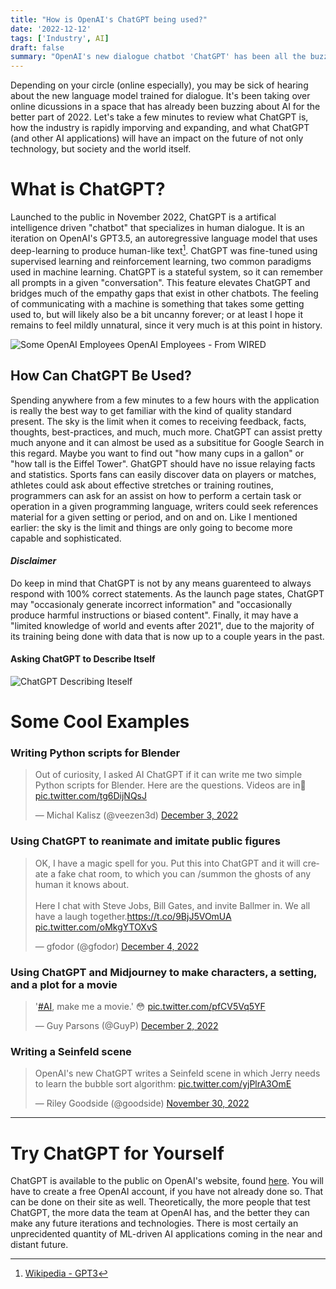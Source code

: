```yaml
---
title: "How is OpenAI's ChatGPT being used?"
date: '2022-12-12'
tags: ['Industry', AI]
draft: false
summary: "OpenAI's new dialogue chatbot 'ChatGPT' has been all the buzz this fall. What is it, and how are people using it? Is ChatGPT a revolution in how we humans communicate with computers?"
---
```


Depending on your circle (online especially), you may be sick of hearing about the new language model trained for dialogue. It's been taking over online dicussions in a space that has already been buzzing about AI for the better part of 2022. Let's take a few minutes to review what ChatGPT is, how the industry is rapidly imporving and expanding, and what ChatGPT (and other AI applications) will have an impact on the future of not only technology, but society and the world itself.  

# What is ChatGPT?
Launched to the public in November 2022, ChatGPT is a artifical intelligence driven "chatbot" that specializes in human dialogue. It is an iteration on OpenAI's GPT3.5, an autoregressive language model that uses deep-learning to produce human-like text[^1]. ChatGPT was fine-tuned using supervised learning and reinforcement learning, two common paradigms used in machine learning. ChatGPT is a stateful system, so it can remember all prompts in a given "conversation". This feature elevates ChatGPT and bridges much of the empathy gaps that exist in other chatbots. The feeling of communicating with a machine is something that takes some getting used to, but will likely also be a bit uncanny forever; or at least I hope it remains to feel mildly unnatural, since it very much is at this point in history. 

![Some OpenAI Employees](https://media.wired.com/photos/5c86fb848baac417291da6cb/4:3/w_1884,h_1413,c_limit/Open_AI_Founders-064-Edit-2.jpg)
<span className="caption">OpenAI Employees - From WIRED</span>

## How Can ChatGPT Be Used?
Spending anywhere from a few minutes to a few hours with the application is really the best way to get familiar with the kind of quality standard present. The sky is the limit when it comes to receiving feedback, facts, thoughts, best-practices, and much, much more. ChatGPT can assist pretty much anyone and it can almost be used as a subsititue for Google Search in this regard. Maybe you want to find out "how many cups in a gallon" or "how tall is the Eiffel Tower". GhatGPT should have no issue relaying facts and statistics. Sports fans can easily discover data on players or matches, athletes could ask about effective stretches or training routines, programmers can ask for an assist on how to perform a certain task or operation in a given programming language, writers could seek references material for a given setting or period, and on and on. Like I mentioned earlier: the sky is the limit and things are only going to become more capable and sophisticated. 

#### *Disclaimer*
Do keep in mind that ChatGPT is not by any means guarenteed to always respond with 100% correct statements. As the launch page states, ChatGPT may "occasionaly generate incorrect information" and "occasionally produce harmful instructions or biased content". Finally, it may have a "limited knowledge of world and events after 2021", due to the majority of its training being done with data that is now up to a couple years in the past. 

#### Asking ChatGPT to Describe Itself
![ChatGPT Describing Iteself](/public/static/images/chatgpt-whatareyou.png)

# Some Cool Examples

### Writing Python scripts for Blender
<blockquote class="twitter-tweet"><p lang="en" dir="ltr">Out of curiosity, I asked AI ChatGPT if it can write me two simple Python scripts for Blender. Here are the questions. Videos are in🧵 <a href="https://t.co/tg6DijNQsJ">pic.twitter.com/tg6DijNQsJ</a></p>&mdash; Michal Kalisz (@veezen3d) <a href="https://twitter.com/veezen3d/status/1599104877925654528?ref_src=twsrc%5Etfw">December 3, 2022</a></blockquote> <script async src="https://platform.twitter.com/widgets.js" charset="utf-8"></script>

### Using ChatGPT to reanimate and imitate public figures
<blockquote class="twitter-tweet">
    <p lang="en" dir="ltr">OK, I have a magic spell for you. Put this into ChatGPT and it will create a fake chat room, to which you can /summon the ghosts of any human it knows about.<br></br>Here I chat with Steve Jobs, Bill Gates, and invite Ballmer in. We all have a laugh together.<a href="https://t.co/9BjJ5VOmUA">https://t.co/9BjJ5VOmUA</a> <a href="https://t.co/oMkgYTOXvS">pic.twitter.com/oMkgYTOXvS</a>
    </p>&mdash; gfodor (@gfodor)
    <a href="https://twitter.com/gfodor/status/1599233429941686273?ref_src=twsrc%5Etfw">December 4, 2022</a>
</blockquote>
<script async src="https://platform.twitter.com/widgets.js" charset="utf-8"></script>

### Using ChatGPT and Midjourney to make characters, a setting, and a plot for a movie
<blockquote class="twitter-tweet"><p lang="en" dir="ltr">&#39;<a href="https://twitter.com/hashtag/AI?src=hash&amp;ref_src=twsrc%5Etfw">#AI</a>, make me a movie.&#39; 😳 <a href="https://t.co/pfCV5Vq5YF">pic.twitter.com/pfCV5Vq5YF</a></p>&mdash; Guy Parsons (@GuyP) <a href="https://twitter.com/GuyP/status/1598668947439685633?ref_src=twsrc%5Etfw">December 2, 2022</a></blockquote> <script async src="https://platform.twitter.com/widgets.js" charset="utf-8"></script>

### Writing a Seinfeld scene
<blockquote class="twitter-tweet"><p lang="en" dir="ltr">OpenAI&#39;s new ChatGPT writes a Seinfeld scene in which Jerry needs to learn the bubble sort algorithm: <a href="https://t.co/yjPlrA3OmE">pic.twitter.com/yjPlrA3OmE</a></p>&mdash; Riley Goodside (@goodside) <a href="https://twitter.com/goodside/status/1598077257498923010?ref_src=twsrc%5Etfw">November 30, 2022</a></blockquote> <script async src="https://platform.twitter.com/widgets.js" charset="utf-8"></script>


---------- 

# Try ChatGPT for Yourself
ChatGPT is available to the public on OpenAI's website, found [here](https://openai.com/blog/chatgpt/). You will have to create a free OpenAI account, if you have not already done so. That can be done on their site as well. Theoretically, the more people that test ChatGPT, the more data the team at OpenAI has, and the better they can make any future iterations and technologies. There is most certaily an unprecidented quantity of ML-driven AI applications coming in the near and distant future.

[^1]: [Wikipedia - GPT3](https://en.wikipedia.org/wiki/GPT-3)